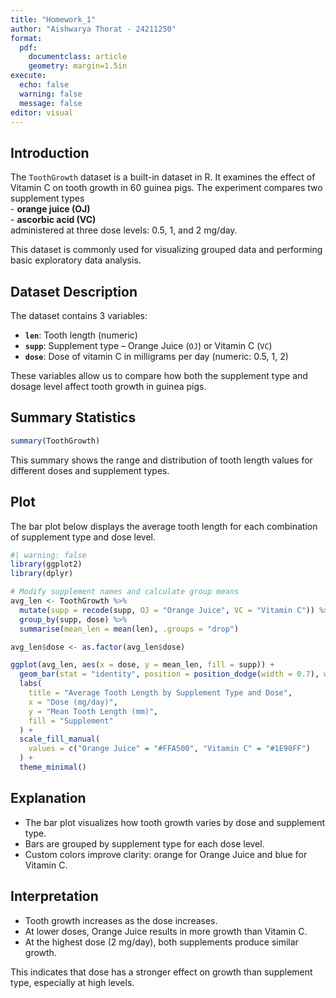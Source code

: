 ```yaml
---
title: "Homework_1"
author: "Aishwarya Thorat - 24211250"
format: 
  pdf:
    documentclass: article
    geometry: margin=1.5in
execute:
  echo: false
  warning: false
  message: false
editor: visual
---
```


## Introduction

The `ToothGrowth` dataset is a built-in dataset in R. It examines the effect of Vitamin C on tooth growth in 60 guinea pigs. The experiment compares two supplement types\
- **orange juice (OJ)**\
- **ascorbic acid (VC)**\
administered at three dose levels: 0.5, 1, and 2 mg/day.

This dataset is commonly used for visualizing grouped data and performing basic exploratory data analysis.

## Dataset Description

The dataset contains 3 variables:

-   **`len`**: Tooth length (numeric)
-   **`supp`**: Supplement type – Orange Juice (`OJ`) or Vitamin C (`VC`)
-   **`dose`**: Dose of vitamin C in milligrams per day (numeric: 0.5, 1, 2)

These variables allow us to compare how both the supplement type and dosage level affect tooth growth in guinea pigs.

## Summary Statistics

```r
summary(ToothGrowth)
```

This summary shows the range and distribution of tooth length values for different doses and supplement types.

## Plot

The bar plot below displays the average tooth length for each combination of supplement type and dose level.

```r
#| warning: false
library(ggplot2)
library(dplyr)

# Modify supplement names and calculate group means
avg_len <- ToothGrowth %>%
  mutate(supp = recode(supp, OJ = "Orange Juice", VC = "Vitamin C")) %>%
  group_by(supp, dose) %>%
  summarise(mean_len = mean(len), .groups = "drop")

avg_len$dose <- as.factor(avg_len$dose)

ggplot(avg_len, aes(x = dose, y = mean_len, fill = supp)) +
  geom_bar(stat = "identity", position = position_dodge(width = 0.7), width = 0.2) +
  labs(
    title = "Average Tooth Length by Supplement Type and Dose",
    x = "Dose (mg/day)",
    y = "Mean Tooth Length (mm)",
    fill = "Supplement"
  ) +
  scale_fill_manual(
    values = c("Orange Juice" = "#FFA500", "Vitamin C" = "#1E90FF")
  ) +
  theme_minimal()
```

## Explanation

-   The bar plot visualizes how tooth growth varies by dose and supplement type.
-   Bars are grouped by supplement type for each dose level.
-   Custom colors improve clarity: orange for Orange Juice and blue for Vitamin C.

## Interpretation

-   Tooth growth increases as the dose increases.
-   At lower doses, Orange Juice results in more growth than Vitamin C.
-   At the highest dose (2 mg/day), both supplements produce similar growth.

This indicates that dose has a stronger effect on growth than supplement type, especially at high levels.
